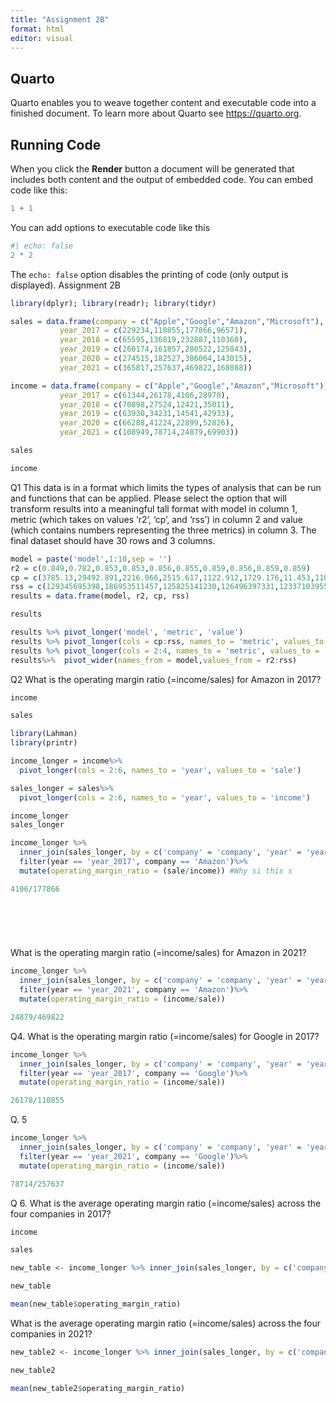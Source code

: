 ```yaml
---
title: "Assignment 2B"
format: html
editor: visual
---
```


## Quarto

Quarto enables you to weave together content and executable code into a finished document. To learn more about Quarto see <https://quarto.org>.

## Running Code

When you click the **Render** button a document will be generated that includes both content and the output of embedded code. You can embed code like this:

```r
1 + 1
```

You can add options to executable code like this

```r
#| echo: false
2 * 2
```

The `echo: false` option disables the printing of code (only output is displayed). Assignment 2B

```r
library(dplyr); library(readr); library(tidyr)
```

```r
sales = data.frame(company = c("Apple","Google","Amazon","Microsoft"),
           year_2017 = c(229234,110855,177866,96571),
           year_2018 = c(65595,136819,232887,110360),
           year_2019 = c(260174,161857,280522,125843),
           year_2020 = c(274515,182527,386064,143015),
           year_2021 = c(365817,257637,469822,168088))
```

```r
income = data.frame(company = c("Apple","Google","Amazon","Microsoft"),
           year_2017 = c(61344,26178,4106,28970),
           year_2018 = c(70898,27524,12421,35011),
           year_2019 = c(63930,34231,14541,42933),
           year_2020 = c(66288,41224,22899,52826),
           year_2021 = c(108949,78714,24879,69903))
```

```r
sales
```

```r
income
```

Q1 This data is in a format which limits the types of analysis that can be run and functions that can be applied. Please select the option that will transform results into a meaningful tall format with model in column 1, metric (which takes on values 'r2', 'cp', and 'rss') in column 2 and value (which contains numbers representing the three metrics) in column 3. The final dataset should have 30 rows and 3 columns.

```r
model = paste('model',1:10,sep = '')
r2 = c(0.849,0.782,0.853,0.853,0.856,0.855,0.859,0.856,0.859,0.859)
cp = c(3785.13,29492.891,2216.066,2515.617,1122.912,1729.176,11.453,1108.412,5.883,11.752)
rss = c(129345695398,186953511457,125825141230,126496397331,123371039554,124729600876,120875920936,123334065616,120858956753,120872109331)
results = data.frame(model, r2, cp, rss)
```

```r
results
```

```r
results %>% pivot_longer('model', 'metric', 'value')
results %>% pivot_longer(cols = cp:rss, names_to = 'metric', values_to = 'value')
results %>% pivot_longer(cols = 2:4, names_to = 'metric', values_to = 'value')
results%>%  pivot_wider(names_from = model,values_from = r2:rss)
```

Q2 What is the operating margin ratio (=income/sales) for Amazon in 2017?

```r
income
```

```r
sales
```

```r
library(Lahman)
library(printr)
```

```r
income_longer = income%>% 
  pivot_longer(cols = 2:6, names_to = 'year', values_to = 'sale')

sales_longer = sales%>%
  pivot_longer(cols = 2:6, names_to = 'year', values_to = 'income')

income_longer
sales_longer

income_longer %>% 
  inner_join(sales_longer, by = c('company' = 'company', 'year' = 'year'))%>%
  filter(year == 'year_2017', company == 'Amazon')%>%
  mutate(operating_margin_ratio = (sale/income)) #Why si this s

4106/177866



  
  
```

What is the operating margin ratio (=income/sales) for Amazon in 2021?

```r
income_longer %>% 
  inner_join(sales_longer, by = c('company' = 'company', 'year' = 'year'))%>%
  filter(year == 'year_2021', company == 'Amazon')%>%
  mutate(operating_margin_ratio = (income/sale))

```

```r
24879/469822
```

Q4. What is the operating margin ratio (=income/sales) for Google in 2017?

```r
income_longer %>% 
  inner_join(sales_longer, by = c('company' = 'company', 'year' = 'year'))%>%
  filter(year == 'year_2017', company == 'Google')%>%
  mutate(operating_margin_ratio = (income/sale))

26178/110855
```

Q. 5

```r
income_longer %>% 
  inner_join(sales_longer, by = c('company' = 'company', 'year' = 'year'))%>%
  filter(year == 'year_2021', company == 'Google')%>%
  mutate(operating_margin_ratio = (income/sale))
```

```r
78714/257637
```

Q 6. What is the average operating margin ratio (=income/sales) across the four companies in 2017?

```r
income
```

```r
sales
```

```r
new_table <- income_longer %>% inner_join(sales_longer, by = c('company' = 'company', 'year' = 'year'))%>% filter(year == 'year_2017')%>% mutate(operating_margin_ratio = (sale/income))

new_table
```

```r
mean(new_table$operating_margin_ratio)
```

What is the average operating margin ratio (=income/sales) across the four companies in 2021?

```r
new_table2 <- income_longer %>% inner_join(sales_longer, by = c('company' = 'company', 'year' = 'year'))%>% filter(year == 'year_2021')%>% mutate(operating_margin_ratio = (sale/income))

new_table2
```

```r
mean(new_table2$operating_margin_ratio)
```
